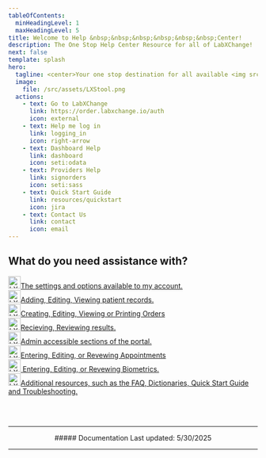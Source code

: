 ```yaml
---
tableOfContents:
  minHeadingLevel: 1
  maxHeadingLevel: 5
title: Welcome to Help &nbsp;&nbsp;&nbsp;&nbsp;&nbsp;&nbsp;Center!
description: The One Stop Help Center Resource for all of LabXChange!
next: false
template: splash
hero:
  tagline: <center>Your one stop destination for all available <img src="/LabXChangeLogoBlack.png" width='250px'/><br /> help and information resources.</center>
  image:
    file: /src/assets/LXStool.png
  actions:
    - text: Go to LabXChange
      link: https://order.labxchange.io/auth
      icon: external
    - text: Help me log in
      link: logging_in
      icon: right-arrow
    - text: Dashboard Help
      link: dashboard
      icon: seti:odata
    - text: Providers Help
      link: signorders
      icon: seti:sass
    - text: Quick Start Guide
      link: resources/quickstart
      icon: jira
    - text: Contact Us
      link: contact
      icon: email
---
```



## What do you need assistance with?

<CardGrid stagger>
	<a href="account">
	<Card title="My Account" icon="seti:config" class="card" style="--sl-card-border: var(--sl-color-green); --sl-card-bg: var(--sl-color-purple-low);">
		<div style={{ display: 'flex', alignItems: 'center', gap: '0.5rem' }}>
			<img src='/LXLogo.png' alt="LX Logo" style="height: 25px;"/><span>The settings and options available to my account.</span>
		</div>
	</Card></a>
	<a href="patients">
	<Card title="Patients" icon="gitter" class="card" style="--sl-card-border: var(--sl-color-green); --sl-card-bg: var(--sl-color-purple-low);">
		<div style={{ display: 'flex', alignItems: 'center', gap: '0.5rem' }}>
			<img src='/LXLogo.png' alt="LX Logo" style="height: 25px;"/><span>Adding, Editing, Viewing patient records.</span>
		</div>
	</Card></a>
	<a href="orders">
	<Card title="Orders" icon="pen">
		<div style={{ display: 'flex', alignItems: 'center', gap: '0.5rem' }}>
			<img src='/LXLogo.png' alt="LX Logo" style="height: 25px;"/><span>Creating, Editing, Viewing or Printing Orders</span>
		</div>		
	</Card></a>
	<a href="results">
	<Card title="Results" icon="approve-check-circle">
		<div style={{ display: 'flex', alignItems: 'center', gap: '0.5rem' }}>
			<img src='/LXLogo.png' alt="LX Logo" style="height: 25px;"/><span>Recieving, Reviewing results.</span>
		</div>		
	</Card></a>
	<a href="admin">
	<Card title="Admin" icon="codePen">
		<div style={{ display: 'flex', alignItems: 'center', gap: '0.5rem' }}>
			<img src='/LXLogo.png' alt="LX Logo" style="height: 25px;"/><span>Admin accessible sections of the portal.</span>
		</div>		
	</Card></a>	
	<a href="appointments">
	  <Card title="Appointments" icon="pnpm">
		<div style={{ display: 'flex', alignItems: 'center', gap: '0.5rem' }}>
			<img src='/LXLogo.png' alt="LX Logo" style="height: 25px;"/><span>Entering, Editing, or Revewing Appointments</span>
		</div>		
	</Card></a>
	<a href="biometrics">
	  <Card title="Biometrics" icon="seti:bower">
		<div style={{ display: 'flex', alignItems: 'center', gap: '0.5rem' }}>
			<img src='/LXLogo.png' alt="LX Logo" style="height: 25px;"/><span> Entering, Editing, or Revewing Biometrics.</span>
		</div>		
	</Card></a>
	<a href="resources">
    <Card title="Resources" icon="information">
		<div style={{ display: 'flex', alignItems: 'center', gap: '0.5rem' }}>
			<img src='/LXLogo.png' alt="LX Logo" style="height: 25px;"/><span>Additional resources, such as the FAQ, Dictionaries, Quick Start Guide and Troubleshooting.</span>
		</div>		
	</Card></a>

	
</CardGrid>

<br /><br />
<center>
<hr />
##### Documentation Last updated: 5/30/2025
<hr />
</center>